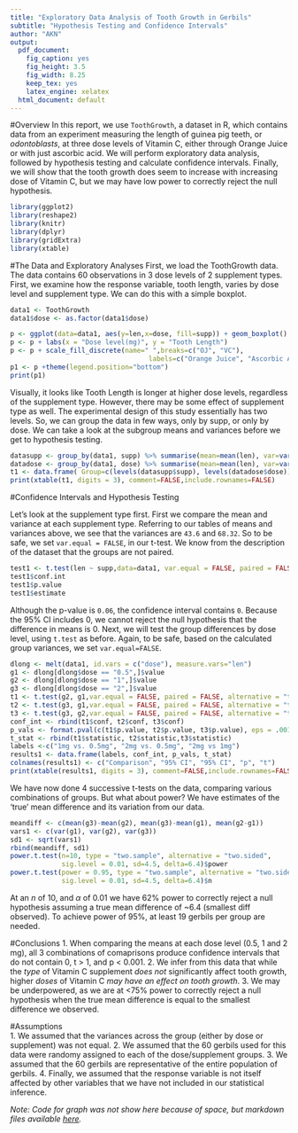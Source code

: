 ```yaml
---
title: "Exploratory Data Analysis of Tooth Growth in Gerbils"
subtitle: "Hypothesis Testing and Confidence Intervals"
author: "AKN"
output:
  pdf_document:
    fig_caption: yes
    fig_height: 3.5
    fig_width: 8.25
    keep_tex: yes
    latex_engine: xelatex
  html_document: default
---
```

#Overview
In this report, we use `ToothGrowth`, a dataset in R, which contains data from an experiment measuring the length of guinea pig teeth, or _odontoblasts_, at three dose levels of Vitamin C, either through Orange Juice or with just ascorbic acid. We will perform exploratory data analysis, followed by hypothesis testing and calculate confidence intervals. Finally, we will show that the tooth growth does seem to increase with increasing dose of Vitamin C, but we may have low power to correctly reject the null hypothesis. 

```r
library(ggplot2)
library(reshape2)
library(knitr)
library(dplyr)
library(gridExtra)
library(xtable)
```

#The Data and Exploratory Analyses
First, we load the ToothGrowth data. The data contains 60 observations in 3 dose levels of 2 supplement types. First, we examine how the response variable, tooth length, varies by dose level and supplement type. We can do this with a simple boxplot.  

```r
data1 <- ToothGrowth
data1$dose <- as.factor(data1$dose)
```

```r
p <- ggplot(data=data1, aes(y=len,x=dose, fill=supp)) + geom_boxplot() 
p <- p + labs(x = "Dose level(mg)", y = "Tooth Length")
p <- p + scale_fill_discrete(name=" ",breaks=c("OJ", "VC"),
                                   labels=c("Orange Juice", "Ascorbic Acid")) 
p1 <- p +theme(legend.position="bottom")
print(p1)
```  
  
  Visually, it looks like Tooth Length is longer at higher dose levels, regardless of the supplement type. However, there may be some effect of supplement type as well. The experimental design of this study essentially has two levels. So, we can group the data in few ways, only by supp, or only by dose. We can take a look at the subgroup means and variances before we get to hypothesis testing.  
  
```r
datasupp <- group_by(data1, supp) %>% summarise(mean=mean(len), var=var(len))
datadose <- group_by(data1, dose) %>% summarise(mean=mean(len), var=var(len))
t1 <- data.frame( Group=c(levels(datasupp$supp), levels(datadose$dose)), Means=c(datasupp$mean[1:2], datadose$mean[1:3]), Variances=c(datasupp$var[1:2], datadose$mean[1:3]))
print(xtable(t1, digits = 3), comment=FALSE,include.rownames=FALSE)
```  

#Confidence Intervals and Hypothesis Testing  

Let's look at the supplement type first. First we compare the mean and variance at each supplement type. Referring to our tables of means and variances above, we see that the variances are `43.6` and `68.32`. So to be safe, we set `var.equal = FALSE`, in our t-test. We know from the description of the dataset that the groups are not paired.  

```r
test1 <- t.test(len ~ supp,data=data1, var.equal = FALSE, paired = FALSE)
test1$conf.int
test1$p.value
test1$estimate
```
Although the p-value is `0.06`, the confidence interval contains `0`. Because the 95% CI includes 0, we cannot reject the null hypothesis that the difference in means is 0.
Next, we will test the group differences by dose level, using `t.test` as before. Again, to be safe, based on the calculated group variances, we set `var.equal=FALSE`. 

```r
dlong <- melt(data1, id.vars = c("dose"), measure.vars="len")
g1 <- dlong[dlong$dose == "0.5",]$value
g2 <- dlong[dlong$dose == "1",]$value
g3 <- dlong[dlong$dose == "2",]$value
t1 <- t.test(g2, g1,var.equal = FALSE, paired = FALSE, alternative = "two.sided")
t2 <- t.test(g3, g1,var.equal = FALSE, paired = FALSE, alternative = "two.sided")
t3 <- t.test(g3, g2,var.equal = FALSE, paired = FALSE, alternative = "two.sided")
conf_int <- rbind(t1$conf, t2$conf, t3$conf)
p_vals <- format.pval(c(t1$p.value, t2$p.value, t3$p.value), eps = .001, digits=3)
t_stat <- rbind(t1$statistic, t2$statistic,t3$statistic)
labels <-c("1mg vs. 0.5mg", "2mg vs. 0.5mg", "2mg vs 1mg")
results1 <- data.frame(labels, conf_int, p_vals, t_stat)
colnames(results1) <- c("Comparison", "95% CI", "95% CI", "p", "t")
print(xtable(results1, digits = 3), comment=FALSE,include.rownames=FALSE)
```
  
  We have now done 4 successive t-tests on the data, comparing various combinations of groups. But what about power? We have estimates of the 'true' mean difference and its variation from our data.
  
```r
meandiff <- c(mean(g3)-mean(g2), mean(g3)-mean(g1), mean(g2-g1))
vars1 <- c(var(g1), var(g2), var(g3))
sd1 <- sqrt(vars1)
rbind(meandiff, sd1)
power.t.test(n=10, type = "two.sample", alternative = "two.sided", 
             sig.level = 0.01, sd=4.5, delta=6.4)$power
power.t.test(power = 0.95, type = "two.sample", alternative = "two.sided", 
             sig.level = 0.01, sd=4.5, delta=6.4)$n
```  
  At an $n$ of 10, and $\alpha$ of 0.01 we have 62% power to correctly reject a null hypothesis assuming a true mean difference of ~6.4 (smallest diff observed). To achieve power of 95%, at least 19 gerbils per group are needed. 
  
#Conclusions
  1. When comparing the means at each dose level (0.5, 1 and 2 mg), all 3 combinations of comaprisons produce confidence intervals that do not contain 0, t > 1, and p < 0.001.
  2. We infer from this data that while the *type* of Vitamin C supplement *does not* significantly affect tooth growth, higher *doses* of Vitamin C *may have an effect on tooth growth*.
  3. We may be underpowered, as we are at <75% power to correctly reject a null hypothesis when the true mean difference is equal to the smallest difference we observed.
    
#Assumptions  
  1. We assumed that the variances across the group (either by dose or supplement) was not equal. 
  2. We assumed that the 60 gerbils used for this data were randomy assigned to each of the dose/supplement groups.
  3. We assumed that the 60 gerbils are representative of the entire population of gerbils. 
  4. Finally, we assumed that the response variable is not itself affected by other variables that we have not included in our statistical inference. 
  
*Note: Code for graph was not show here because of space, but markdown files available [here](https://github.com/anandi42/Stat_Inf/blob/master/CourseProj_part2.Rmd).*
